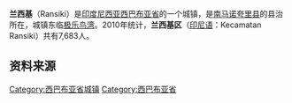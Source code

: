 {{Infobox settlement
|name          = 兰西基
|native_name            = Ransiki
|nickname               =
|motto                  =
|settlement_type=城镇
|image_skyline          =
|imagesize              =
|image_caption          =
|image_flag             =
|image_seal             =
|image_shield           =
|image_map              =
|mapsize                =
|map_caption            =
|pushpin_map           =Indonesia Bird's Head Peninsula
|pushpin_label_position =bottom
|pushpin_map_caption    =兰西基在[[极乐鸟半岛|极乐鸟半岛]]的位置
|pushpin_map1           =
|pushpin_label_position1 =
|pushpin_map_caption1    =
|coordinates_display    = 
|coordinates_region     = 
|subdivision_type       = 国家
|subdivision_name       = {{flag|Indonesia}}
|subdivision_type1      = 省
|subdivision_name1      = [[西巴布亚省|西巴布亚省]]
|subdivision_type2     =县
|subdivision_name2     =[[南马诺夸里县|南马诺夸里县]]
|subdivision_type3     =
|subdivision_name3     =
|government_type        =
|leader_title           =
|leader_name            =
|leader_title1          =  <!-- for places with, say, both a mayor and a city manager -->
|leader_name1           =
|leader_title2          =
|leader_name2           =
|leader_title3          =
|leader_name3           =
|established_title      =  <!-- Settled -->
|established_date       =
|established_title2     =  <!-- Incorporated (town) -->
|established_date2      =
|established_title3     =  <!-- Incorporated (city) -->
|established_date3      =
|area_magnitude         =
|area_total_km2             =
|area_total_sq_mi        =
|area_land_km2              =
|area_land_sq_mi         =
|area_water_km2             =
|area_water_sq_mi        =
|area_water_percent     =
|area_urban_km2             =
|area_urban_sq_mi        =
|area_metro_km2             =
|area_metro_sq_mi        =
|population_as_of       = 2010
|population_note        =
|population_total       = 7,683
|population_density_km2     =
|population_density_sq_mi =
|population_metro       =
|population_density_metro_km2 =
|population_density_metro_mi2 =
|population_urban       =
|population_density_urban_km2 =
|population_density_urban_mi2 =
|timezone               = 印尼东部时区
|utc_offset             = +9
|timezone_DST           =
|utc_offset_DST         =
|latd=1|latm=30|lats= 21|latNS=S
|longd=134|longm=10|longs=10|longEW=E
|elevation_m              =
|elevation_ft           =
|postal_code_type       =  <!-- enter ZIP code, Postcode, Post code, Postal code... -->
|postal_code            =
|area_code              =
|website                =
|footnotes              =
}}

'''兰西基'''（Ransiki）是[[印度尼西亚|印度尼西亚]][[西巴布亚省|西巴布亚省]]的一个城镇，是[[南马诺夸里县|南马诺夸里县]]的县治所在，城镇东临[[极乐鸟湾|极乐鸟湾]]。2010年统计，'''兰西基区'''（[[印尼语|印尼语]]：Kecamatan Ransiki）共有7,683人。

== 资料来源 ==

<references />

{{地理小作品}}

[[Category:西巴布亚省城镇|Category:西巴布亚省城镇]]

[[Category:西巴布亚省|Category:西巴布亚省]]